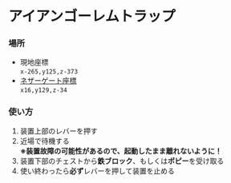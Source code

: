 # アイアンゴーレムトラップ

### 場所  
- 現地座標  
`x-265,y125,z-373`  
- [ネザーゲート座標](../world/nether-portal)  
`x16,y129,z-34`

### 使い方
1. 装置上部のレバーを押す  
2. 近場で待機する  
**※装置故障の可能性があるので、起動したまま離れないように！**  
3. 装置下部のチェストから**鉄ブロック**、もしくは**ポピー**を受け取る
4. 使い終わったら**必ず**レバーを押して装置を止める  
